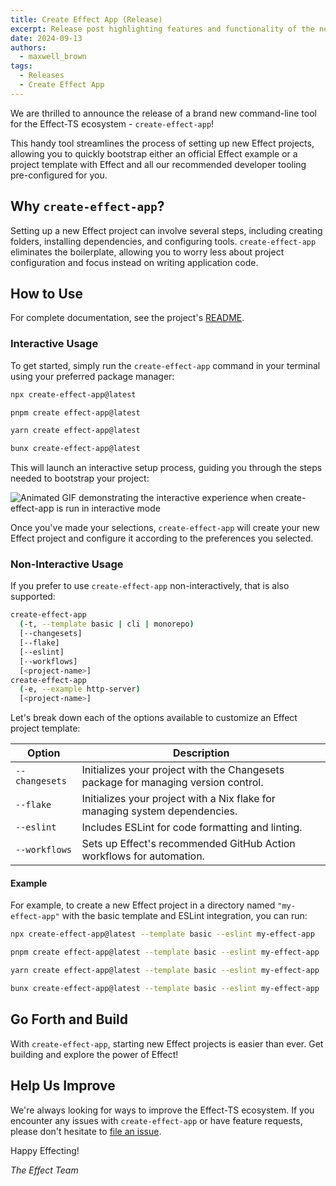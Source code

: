 ```yaml
---
title: Create Effect App (Release)
excerpt: Release post highlighting features and functionality of the new create-effect-app command-line tool
date: 2024-09-13
authors:
  - maxwell_brown
tags:
  - Releases
  - Create Effect App
---
```



We are thrilled to announce the release of a brand new command-line tool for the Effect-TS ecosystem - `create-effect-app`!

This handy tool streamlines the process of setting up new Effect projects, allowing you to quickly bootstrap either an official Effect example or a project template with Effect and all our recommended developer tooling pre-configured for you.

## Why `create-effect-app`?

Setting up a new Effect project can involve several steps, including creating folders, installing dependencies, and configuring tools. `create-effect-app` eliminates the boilerplate, allowing you to worry less about project configuration and focus instead on writing application code.

## How to Use

For complete documentation, see the project's [README](https://github.com/Effect-TS/examples/blob/main/README.md).

### Interactive Usage

To get started, simply run the `create-effect-app` command in your terminal using your preferred package manager:

<Tabs syncKey="package-manager">

<TabItem label="npm" icon="seti:npm">

```bash showLineNumbers=false
npx create-effect-app@latest
```

</TabItem>

<TabItem label="pnpm" icon="pnpm">

```bash showLineNumbers=false
pnpm create effect-app@latest
```

</TabItem>

<TabItem label="Yarn" icon="yarn">

```bash showLineNumbers=false
yarn create effect-app@latest
```

</TabItem>

<TabItem label="Bun" icon="bun">

```bash showLineNumbers=false
bunx create-effect-app@latest
```

</TabItem>

</Tabs>

This will launch an interactive setup process, guiding you through the steps needed to bootstrap your project:

![Animated GIF demonstrating the interactive experience when create-effect-app is run in interactive mode](../_assets/create-effect-app/interactive.gif)

Once you've made your selections, `create-effect-app` will create your new Effect project and configure it according to the preferences you selected.

### Non-Interactive Usage

If you prefer to use `create-effect-app` non-interactively, that is also supported:

```bash showLineNumbers=false
create-effect-app
  (-t, --template basic | cli | monorepo)
  [--changesets]
  [--flake]
  [--eslint]
  [--workflows]
  [<project-name>]
create-effect-app
  (-e, --example http-server)
  [<project-name>]
```

Let's break down each of the options available to customize an Effect project template:

| Option | Description |
|---|---|
| `--changesets` | Initializes your project with the Changesets package for managing version control. |
| `--flake` | Initializes your project with a Nix flake for managing system dependencies. |
| `--eslint` | Includes ESLint for code formatting and linting. |
| `--workflows` | Sets up Effect's recommended GitHub Action workflows for automation. |

#### Example

For example, to create a new Effect project in a directory named `"my-effect-app"` with the basic template and ESLint integration, you can run:

<Tabs syncKey="package-manager">

<TabItem label="npm" icon="seti:npm">

```bash showLineNumbers=false
npx create-effect-app@latest --template basic --eslint my-effect-app
```

</TabItem>

<TabItem label="pnpm" icon="pnpm">

```bash showLineNumbers=false
pnpm create effect-app@latest --template basic --eslint my-effect-app
```

</TabItem>

<TabItem label="Yarn" icon="yarn">

```bash showLineNumbers=false
yarn create effect-app@latest --template basic --eslint my-effect-app
```

</TabItem>

<TabItem label="Bun" icon="bun">

```bash showLineNumbers=false
bunx create-effect-app@latest --template basic --eslint my-effect-app
```

</TabItem>

</Tabs>

## Go Forth and Build

With `create-effect-app`, starting new Effect projects is easier than ever. Get building and explore the power of Effect!

## Help Us Improve

We're always looking for ways to improve the Effect-TS ecosystem. If you encounter any issues with `create-effect-app` or have feature requests, please don't hesitate to [file an issue](https://github.com/Effect-TS/examples/issues/new).

Happy Effecting!

_The Effect Team_
